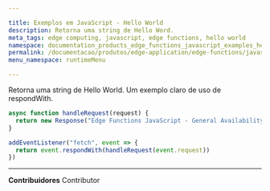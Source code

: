 ```yaml
---

title: Exemplos em JavaScript - Hello World
description: Retorna uma string de Hello Word.
meta_tags: edge computing, javascript, edge functions, hello world
namespace: documentation_products_edge_functions_javascript_examples_hello_world
permalink: /documentacao/produtos/edge-application/edge-functions/javascript-examples/hello-world/
menu_namespace: runtimeMenu

---
```


Retorna uma string de Hello World. Um exemplo claro de uso de respondWith.

```js
async function handleRequest(request) {
  return new Response("Edge Functions JavaScript - General Availability")
}

addEventListener("fetch", event => {
  return event.respondWith(handleRequest(event.request))
})
```





---


**Contribuidores** <ContributorList>Contributor</ContributorList>
